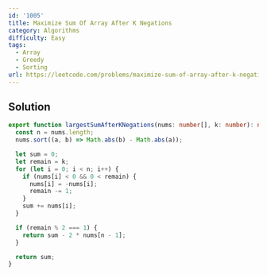 ```yaml
---
id: '1005'
title: Maximize Sum Of Array After K Negations
category: Algorithms
difficulty: Easy
tags:
  - Array
  - Greedy
  - Sorting
url: https://leetcode.com/problems/maximize-sum-of-array-after-k-negations
---
```


## Solution

```typescript filename="solution.ts" copy
export function largestSumAfterKNegations(nums: number[], k: number): number {
  const n = nums.length;
  nums.sort((a, b) => Math.abs(b) - Math.abs(a));

  let sum = 0;
  let remain = k;
  for (let i = 0; i < n; i++) {
    if (nums[i] < 0 && 0 < remain) {
      nums[i] = -nums[i];
      remain -= 1;
    }
    sum += nums[i];
  }

  if (remain % 2 === 1) {
    return sum - 2 * nums[n - 1];
  }

  return sum;
}
```
